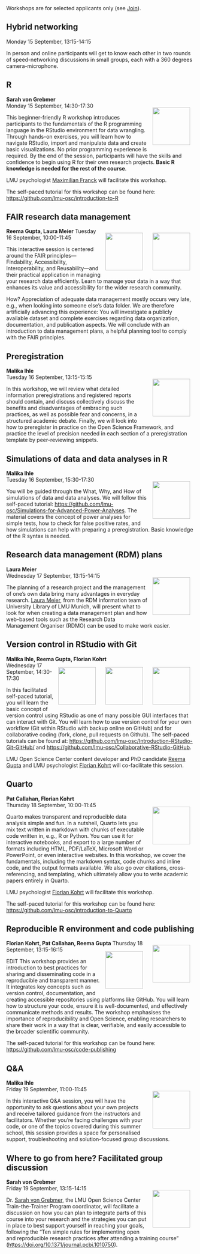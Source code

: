 ```{=html}
<head>
  <style>
    img {
      float: right;
      margin: 13px;
    }
  </style>
</head
```

Workshops are for selected applicants only (see [Join](Join.qmd)).

## Hybrid networking

Monday 15 September, 13:15-14:15

In person and online participants will get to know each other in two rounds of speed-networking discussions in small groups, each with a 360 degrees camera-microphone.

## R

**Sarah von Grebmer**\
![](img/sarah-von-grebmer.png){width="100"} Monday 15 September, 14:30-17:30

This beginner-friendly R workshop introduces participants to the fundamentals of the R programming language in the RStudio environment for data wrangling. Through hands-on exercises, you will learn how to navigate RStudio, import and manipulate data and create basic visualizations. No prior programming experience is required. By the end of the session, participants will have the skills and confidence to begin using R for their own research projects. **Basic R knowledge is needed for the rest of the course**.

LMU psychologist [Maximilian Franck](https://www.osc.uni-muenchen.de/members/individual_members/fellows/frank/index.html) will facilitate this workshop.

The self-paced tutorial for this workshop can be found here: <https://github.com/lmu-osc/introduction-to-R>

## FAIR research data management

**Reema Gupta, Laura Meier** ![](img/reema-gupta.png){width="100"} ![](img/laura-meier.png){width="100"} Tuesday 16 September, 10:00-11:45

This interactive session is centered around the FAIR principles—Findability, Accessibility, Interoperability, and Reusability—and their practical application in managing your research data efficiently. Learn to manage your data in a way that enhances its value and accessibility for the wider research community.

How? Appreciation of adequate data management mostly occurs very late, e.g., when looking into someone else’s data folder. We are therefore artificially advancing this experience: You will investigate a publicly available dataset and complete exercises regarding data organization, documentation, and publication aspects. We will conclude with an introduction to data management plans, a helpful planning tool to comply with the FAIR principles.

## Preregistration

**Malika Ihle**\
![](img/malika-ihle.png){width="100"} Tuesday 16 September, 13:15-15:15

In this workshop, we will review what detailed information preregistrations and registered reports should contain, and discuss collectively discuss the benefits and disadvantages of embracing such practices, as well as possible fear and concerns, in a structured academic debate. Finally, we will look into how to preregister in practice on the Open Science Framework, and practice the level of precision needed in each section of a preregistration template by peer-reviewing snippets.

## Simulations of data and data analyses in R

**Malika Ihle**\
![](img/malika-ihle.png){width="100"} Tuesday 16 September, 15:30-17:30

You will be guided through the What, Why, and How of simulations of data and data analyses. We will follow this self-paced tutorial: <https://github.com/lmu-osc/Simulations-for-Advanced-Power-Analyses>. The material covers the concept of power analyses for simple tests, how to check for false positive rates, and how simulations can help with preparing a preregistration. Basic knowledge of the R syntax is needed.

## Research data management (RDM) plans

**Laura Meier**\
![](img/laura-meier.png){width="100"} Wednesday 17 September, 13:15-14:15

The planning of a research project and the management of one’s own data bring many advantages in everyday research. [Laura Meier](https://www.ub.uni-muenchen.de/ueber-die-ub/kontakt/personen/meier-l/index.html), from the RDM information team of University Library of LMU Munich, will present what to look for when creating a data management plan and how web-based tools such as the Research Data Management Organiser (RDMO) can be used to make work easier.

## Version control in RStudio with Git

**Malika Ihle, Reema Gupta, Florian Kohrt**\
![](img/malika-ihle.png){width="100"} ![](img/reema-gupta.png){width="100"} ![](img/florian-kohrt.png){width="100"} Wednesday 17 September, 14:30-17:30

In this facilitated self-paced tutorial, you will learn the basic concept of version control using RStudio as one of many possible GUI interfaces that can interact with Git. You will learn how to use version control for your own workflow (Git within RStudio with backup online on GitHub) and for collaborative coding (fork, clone, pull requests on Github). The self-paced tutorials can be found at: <https://github.com/lmu-osc/Introduction-RStudio-Git-GitHub/> and <https://github.com/lmu-osc/Collaborative-RStudio-GitHub>.

LMU Open Science Center content developer and PhD candidate [Reema Gupta](https://www.osc.uni-muenchen.de/about_us/coordinator/index.html) and LMU psychologist [Florian Kohrt](https://www.psy.lmu.de/pm/personen/lehrstuhlmitarbeiter/kohrt_florian/index.html) will co-facilitate this session.

## Quarto

**Pat Callahan, Florian Kohrt**\
![](img/florian-kohrt.png){width="100"} Thursday 18 September, 10:00-11:45

Quarto makes transparent and reproducible data analysis simple and fun. In a nutshell, Quarto lets you mix text written in markdown with chunks of executable code written in, e.g., R or Python. You can use it for interactive notebooks, and export to a large number of formats including HTML, PDF/LaTeX, Microsoft Word or PowerPoint, or even interactive websites. In this workshop, we cover the fundamentals, including the markdown syntax, code chunks and inline code, and the output formats available. We also go over citations, cross-referencing, and templating, which ultimately allow you to write academic papers entirely in Quarto.

LMU psychologist [Florian Kohrt](https://www.psy.lmu.de/pm/personen/lehrstuhlmitarbeiter/kohrt_florian/index.html) will facilitate this workshop.

The self-paced tutorial for this workshop can be found here: <https://github.com/lmu-osc/introduction-to-Quarto>

## Reproducible R environment and code publishing

**Florian Kohrt, Pat Callahan, Reema Gupta** ![](img/florian-kohrt.png){width="100"} ![](img/reema-gupta.png){width="100"} Thursday 18 September, 13:15-16:15

EDIT This workshop provides an introduction to best practices for sharing and disseminating code in a reproducible and transparent manner. It integrates key concepts such as version control, documentation, and creating accessible repositories using platforms like GitHub. You will learn how to structure your code, ensure it is well-documented, and effectively communicate methods and results. The workshop emphasises the importance of reproducibility and Open Science, enabling researchers to share their work in a way that is clear, verifiable, and easily accessible to the broader scientific community.

The self-paced tutorial for this workshop can be found here: <https://github.com/lmu-osc/code-publishing>

## Q&A

**Malika Ihle**\
![](img/malika-ihle.png){width="100"} Friday 19 September, 11:00-11:45 

In this interactive Q&A session, you will have the opportunity to ask questions about your own projects and receive tailored guidance from the instructors and facilitators. Whether you're facing challenges with your code, or one of the topics covered during this summer school, this session provides a space for personalised support, troubleshooting and solution-focused group discussions.

## Where to go from here? Facilitated group discussion

**Sarah von Grebmer**\
![](img/sarah-von-grebmer.png){width="100"} Friday 19 September, 13:15-14:15

Dr. [Sarah von Grebmer](https://www.osc.uni-muenchen.de/members/individual_members/lmu-members/wolfsthurn/index.html), the LMU Open Science Center Train-the-Trainer Program coordinator, will facilitate a discussion on how you can plan to integrate parts of this course into your research and the strategies you can put in place to best support yourself in reaching your goals, following the "Ten simple rules for implementing open and reproducible research practices after attending a training course" (<https://doi.org/10.1371/journal.pcbi.1010750>).
